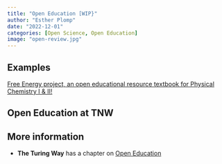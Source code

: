```yaml
---
title: "Open Education [WIP}"
author: "Esther Plomp"
date: "2022-12-01"
categories: [Open Science, Open Education]
image: "open-review.jpg"
---
```


## Examples

[Free Energy project, an open educational resource textbook for Physical Chemistry I & II!](https://pchem.digital.uic.edu/)

## Open Education at TNW

## More information

-   **The Turing Way** has a chapter on [Open Education](https://the-turing-way.netlify.app/communication/open/education.html)
